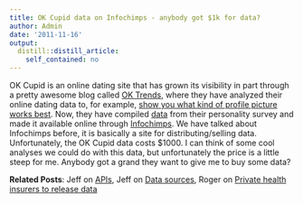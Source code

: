 ```yaml
---
title: OK Cupid data on Infochimps - anybody got $1k for data?
author: Admin
date: '2011-11-16'
output:
  distill::distill_article:
    self_contained: no
---
```


OK Cupid is an online dating site that has grown its visibility in part through a pretty awesome blog called <a href="http://blog.okcupid.com/" target="_blank">OK Trends</a>, where they have analyzed their online dating data to, for example, <a href="http://blog.okcupid.com/index.php/the-4-big-myths-of-profile-pictures/" target="_blank">show you what kind of profile picture works best</a>. Now, they have compiled <a href="http://www.infochimps.com/datasets/personality-insights-okcupid-questions-and-answers-by-gender-age" target="_blank">data</a> from their personality survey and made it available online through <a href="http://www.infochimps.com/" target="_blank">Infochimps</a>. We have talked about Infochimps before, it is basically a site for distributing/selling data. Unfortunately, the OK Cupid data costs $1000. I can think of some cool analyses we could do with this data, but unfortunately the price is a little steep for me. Anybody got a grand they want to give me to buy some data? 

**Related Posts**: Jeff on <a href="http://simplystatistics.tumblr.com/post/11237403492/apis" target="_blank">APIs</a>, Jeff on <a href="http://simplystatistics.tumblr.com/post/10410458080/data-sources" target="_blank">Data sources</a>, Roger on <a href="http://simplystatistics.tumblr.com/post/10441403664/private-health-insurers-to-release-data" target="_blank">Private health insurers to release data</a>
